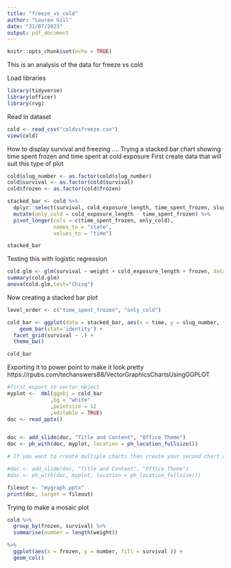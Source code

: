 ```yaml
---
title: "freeze_vs_cold"
author: "Lauren Gill"
date: "31/07/2023"
output: pdf_document
---
```


```r
knitr::opts_chunk$set(echo = TRUE)
```
 This is an analysis of the data for freeze vs cold
 
 Load libraries
```r
library(tidyverse)
library(officer)
library(rvg)
```

Read in dataset
```r
cold <- read_csv("coldvsfreeze.csv")
view(cold)
```

How to display survival and freezing ....
Trying a stacked bar chart showing time spent frozen and time spent at cold exposure
First create data that will suit this type of plot
```r
cold$slug_number <- as.factor(cold$slug_number)
cold$survival <- as.factor(cold$survival)
cold$frozen <- as.factor(cold$frozen)

stacked_bar <- cold %>%
  dplyr::select(survival, cold_exposure_length, time_spent_frozen, slug_number) %>%
  mutate(only_cold = cold_exposure_length - time_spent_frozen) %>%
  pivot_longer(cols = c(time_spent_frozen, only_cold), 
               names_to = "state", 
               values_to = "time")

stacked_bar
```

Testing this with logistic regression
```r
cold.glm <- glm(survival ~ weight + cold_exposure_length + frozen, data = cold, family="binomial")
summary(cold.glm)
anova(cold.glm,test="Chisq")
```

Now creating a stacked bar plot
```r
level_order <- c("time_spent_frozen", "only_cold")

cold_bar <- ggplot(data = stacked_bar, aes(x = time, y = slug_number, fill = factor(state, levels = level_order))) + 
    geom_bar(stat='identity') +
  facet_grid(survival ~ .) +
  theme_bw()

cold_bar
```

Exporting it to power point to make it look pretty
https://rpubs.com/techanswers88/VectorGraphicsChartsUsingGGPLOT
```r
#first export to vector object
myplot <-  dml(ggobj = cold_bar
              ,bg = "white"
              ,pointsize = 12
              ,editable = TRUE)
doc <- read_pptx()


doc <- add_slide(doc, "Title and Content", "Office Theme")
doc <- ph_with(doc, myplot, location = ph_location_fullsize())

# If you want to create multiple charts then create your second chart and call it myplot2 

#doc <- add_slide(doc, "Title and Content", "Office Theme")
#doc <- ph_with(doc, myplot, location = ph_location_fullsize())

fileout <- "mygraph.pptx"
print(doc, target = fileout)

```


Trying to make a mosaic plot
```r
cold %>%
  group_by(frozen, survival) %>%
  summarise(number = length(weight))

%>%
  ggplot(aes(x = frozen, y = number, fill = survival )) +
  geom_col()
```


